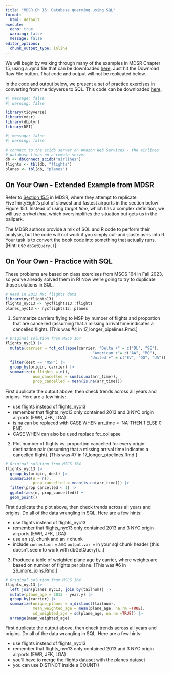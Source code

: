 ```yaml
---
title: "MDSR Ch 15: Database querying using SQL"
format:
  html: default
execute:
  echo: true
  warning: false
  message: false
editor_options:
  chunk_output_type: inline
---
```

  
We will begin by walking through many of the examples in MDSR Chapter 15, using a .qmd file that can be downloaded [here](https://github.com/proback/264_fall_2024/blob/main/SQL_code/MDSR_Ch15_SQL.qmd).  Just hit the Download Raw File button.  That code and output will not be replicated below.

In the code and output below, we present a set of practice exercises in converting from the tidyverse to SQL.  This code can be downloaded [here](https://github.com/proback/264_fall_2024/blob/main/11_SQL.qmd).

```r
#| message: false
#| warning: false

library(tidyverse)
library(mdsr)
library(dbplyr)
library(DBI)
```

```r
#| message: false
#| warning: false

# connect to the scidb server on Amazon Web Services - the airlines 
# database lives on a remote server
db <- dbConnect_scidb("airlines")
flights <- tbl(db, "flights")
planes <- tbl(db, "planes")
```


## On Your Own - Extended Example from MDSR

Refer to [Section 15.5](https://mdsr-book.github.io/mdsr2e/ch-sql.html#sec:ft8-flights) in MDSR, where they attempt to replicate FiveThirtyEight's plot of slowest and fastest airports in the section below Figure 15.1.  Instead of using *target time*, which has a complex definition, we will use *arrival time*, which oversimplifies the situation but gets us in the ballpark.

The MDSR authors provide a mix of SQL and R code to perform their analysis, but the code will not work if you simply cut-and-paste as-is into R.  Your task is to convert the book code into something that actually runs.  [Hint: use `dbGetQuery()`]


## On Your Own - Practice with SQL

These problems are based on class exercises from MSCS 164 in Fall 2023, so you've already solved them in R!  Now we're going to try to duplicate those solutions in SQL.

```r
# Read in 2013 NYC flights data
library(nycflights13)
flights_nyc13 <- nycflights13::flights
planes_nyc13 <- nycflights13::planes
```


1. Summarize carriers flying to MSP by number of flights and proportion that are cancelled (assuming that a missing arrival time indicates a cancelled flight).  [This was #4 in 17_longer_pipelines.Rmd.]

```r
# Original solution from MSCS 164
flights_nyc13 |>
  mutate(carrier = fct_collapse(carrier, "Delta +" = c("DL", "9E"), 
                                      "American +"= c("AA", "MQ"), 
                                     "United +" = c("EV", "OO", "UA"))) |>
  filter(dest == "MSP") |>   
  group_by(origin, carrier) |>
  summarize(n_flights = n(), 
            num_cancelled = sum(is.na(arr_time)),
            prop_cancelled = mean(is.na(arr_time)))
```

First duplicate the output above, then check trends across all years and origins.  Here are a few hints:

- use flights instead of flights_nyc13
- remember that flights_nyc13 only contained 2013 and 3 NYC origin airports (EWR, JFK, LGA)
- is.na can be replaced with CASE WHEN arr_time = 'NA' THEN 1 ELSE 0 END
- CASE WHEN can also be used replace fct_collapse


2. Plot number of flights vs. proportion cancelled for every origin-destination pair (assuming that a missing arrival time indicates a cancelled flight).  [This was #7 in 17_longer_pipelines.Rmd.]

```r
# Original solution from MSCS 164
flights_nyc13 |>
  group_by(origin, dest) |>
  summarize(n = n(),
            prop_cancelled = mean(is.na(arr_time))) |>
  filter(prop_cancelled < 1) |>
  ggplot(aes(n, prop_cancelled)) + 
  geom_point()
```

First duplicate the plot above, then check trends across all years and origins.  Do all of the data wrangling in SQL.  Here are a few hints:

- use flights instead of flights_nyc13
- remember that flights_nyc13 only contained 2013 and 3 NYC origin airports (EWR, JFK, LGA)
- use an `sql` chunk and an `r` chunk
- include `connection = ` and `output.var = ` in your sql chunk header (this doesn't seem to work with dbGetQuery()...)


3. Produce a table of weighted plane age by carrier, where weights are based on number of flights per plane.  [This was #6 in 26_more_joins.Rmd.]

```r
# Original solution from MSCS 164
flights_nyc13 |>
  left_join(planes_nyc13, join_by(tailnum)) |>
  mutate(plane_age = 2013 - year.y) |>
  group_by(carrier) |>
  summarize(unique_planes = n_distinct(tailnum),
            mean_weighted_age = mean(plane_age, na.rm =TRUE),
            sd_weighted_age = sd(plane_age, na.rm =TRUE)) |>
  arrange(mean_weighted_age)
```

First duplicate the output above, then check trends across all years and origins.  Do all of the data wrangling in SQL.  Here are a few hints:

- use flights instead of flights_nyc13
- remember that flights_nyc13 only contained 2013 and 3 NYC origin airports (EWR, JFK, LGA)
- you'll have to merge the flights dataset with the planes dataset
- you can use DISTINCT inside a COUNT()
